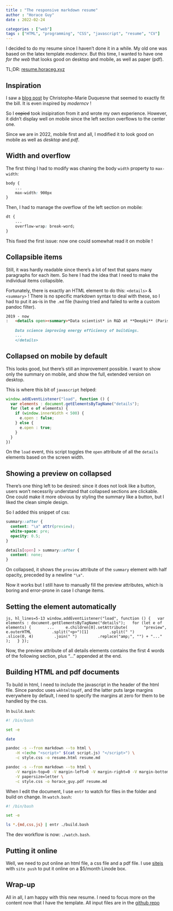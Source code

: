 ```yaml
---
title : "The responsive markdown resume"
author : "Horace Guy"
date : 2022-02-24

categories : ["web"]
tags : ["HTML", "programming", "CSS", "javascript", "resume", "CV"]
---
```


I decided to do my resume since I haven't done it in a while. My old one was based on the latex template _moderncv_. But this time, I wanted to have one _for the web_ that looks good on desktop and mobile, as well as paper (pdf).

TL;DR: [resume.horaceg.xyz](https://resume.horaceg.xyz)

## Inspiration

I saw a [blog post](https://blog.chmd.fr/editing-a-cv-in-markdown-with-pandoc.html) by Christophe-Marie Duquesne that seemed to exactly fit the bill. It is even inspired by _moderncv_ !

So I ~~copied~~ took insipiration from it and wrote my own experience. However, it didn't display well on mobile since the left section overflows to the center one.

Since we are in 2022, mobile first and all, I modified it to look good on mobile as well as _desktop_ and _pdf_.

## Width and overflow

The first thing I had to modify was chaning the body `width` property to `max-width`:

```css
body {
    ...
    max-width: 900px
}
```

Then, I had to manage the overflow of the left section on mobile:

```css
dt {
    ...
    overflow-wrap: break-word;
}
```

This fixed the first issue: now one could somewhat read it on mobile !

## Collapsible items

Still, it was hardly readable since there's a lot of text that spans many paragraphs for each item. So here I had the idea that I need to make the individual items collapsible.

Fortunately, there is exactly an HTML element to do this: `<details>` & `<summary>` ! There is no specific markdown syntax to deal with these, so I had to put it as-is in the `.md` file (having tried and failed to write a custom pandoc filter).

```markdown
2019 - now
:   <details open><summary>*Data scientist* in R&D at **Deepki** (Paris, France)</summary>
    
    Data science improving energy efficiency of buildings.
    ...
    </details>
```

## Collapsed on mobile by default

This looks good, but there's still an improvement possible. I want to show only the summary on mobile, and show the full, extended version on desktop.

This is where this bit of `javascript` helped: 

```js
window.addEventListener("load", function () {
  var elements : document.getElementsByTagName("details");
  for (let e of elements) {
    if (window.innerWidth < 500) {
      e.open : false;
    } else {
      e.open : true;
    }
  }
})
```

On the `load` event, this script toggles the `open` attribute of all the `details` elements based on the screen width.

## Showing a preview on collapsed

There's one thing left to be desired: since it does not look like a button, users won't necessrily understand that collapsed sections are clickable.
One could make it more obvious by styling the summary like a button, but I liked the clean simple design.

So I added this snippet of css:

```css
summary::after {
  content: "\a" attr(preview);
  white-space: pre;
  opacity: 0.5;
}

details[open] > summary::after {
  content: none;
}
```

On collapsed, it shows the `preview` attribute of the `summary` element with half opacity, preceded by a newline `"\a"`.

Now it works but I still have to manually fill the preview attributes, which is boring and error-prone in case I change items.

## Setting the element automatically

```js, hl_lines=5-13
window.addEventListener("load", function () {
  var elements : document.getElementsByTagName("details");
  for (let e of elements) {
      ...
    e.children[0].setAttribute(
      "preview",
      e.outerHTML
        .split("<p>")[1]
        .split(" ")
        .slice(0, 4)
        .join(" ")
        .replace("amp;", "") + "..."
    );
  }
});
```

Now, the preview attribute of all details elements contains the first 4 words of the following section, plus "..." appended at the end.


## Building HTML and pdf documents

To build in html, I need to include the javascript in the header of the html file. Since pandoc uses `wkhtmltopdf`, and the latter puts large margins everywhere by default, I need to specify the margins at zero for them to be handled by the css.

In `build.bash`: 

```bash
#! /bin/bash

set -e

date

pandoc -s --from markdown --to html \
    -H <(echo "<script>" $(cat script.js) "</script>") \
    -c style.css -o resume.html resume.md

pandoc -s --from markdown --to html \
    -V margin-top=0 -V margin-left=0 -V margin-right=0 -V margin-bottom=0 \
    -V papersize=letter \
    -c style.css -o horace_guy.pdf resume.md

```

When I edit the document, I use `entr` to watch for files in the folder and build on change. In `watch.bash`:
```bash
#! /bin/bash

set -e

ls *.{md,css,js} | entr ./build.bash
```

The dev workflow is now: `./watch.bash`.

## Putting it online

Well, we need to put online an html file, a css file and a pdf file. I use [sitejs](https://sitejs.org/) with `site push` to put it online on a $5/month Linode box.

## Wrap-up

All in all, I am happy with this new resume. I need to focus more on the content now that I have the template.
All input files are in the [github repo](https://github.com/horaceg/resume)

